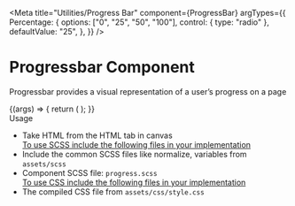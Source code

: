 
<Meta title="Utilities/Progress Bar" component={ProgressBar} 
   argTypes={{
     Percentage: {
       options: ["0", "25", "50", "100"],
       control: { type: "radio" },
       defaultValue: "25",
     },
   }}
 />

<style>{`
  .subheading {
    font-weight: 700;
    font-size: 18px;
    color: #666;
    letter-spacing: 1.5px;
    line-height: 24px;
    margin-bottom: 12px;
    margin-top: 40px;
  }  
`}</style>

# Progressbar Component

Progressbar provides a visual representation of a user’s progress on a page

<Story name="Progress Bar">
   {(args) => {
     return (
       <ProgressBar {...args}></ProgressBar>
     );
   }}
 </Story>

<div className="subheading">Usage</div>
<ul>
<li>Take HTML from the HTML tab in canvas</li>
<u>To use SCSS include the following files in your implementation</u>
<li>Include the common SCSS files like normalize, variables from <code>assets/scss</code></li>
<li>Component SCSS file: <code>progress.scss</code></li>
<u>To use CSS include the following files in your implementation</u>
<li>The compiled CSS file from <code>assets/css/style.css</code></li>
</ul>
